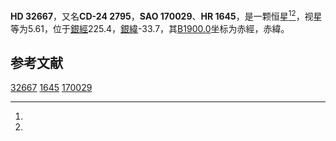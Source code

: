 {{Starbox begin
| name = HD 32667
}}
{{Starbox observe
| epoch = [[J2000.0|J2000.0]]
| constell = {{星座名待查}}<ref name=SIMBAD>{{cite web
 | url=http://simbad.u-strasbg.fr/simbad/sim-id?Ident=HR+1645
 | title =Pulsating variable Star
 | publisher=Centre de Données astronomiques de Strasbourg
 | work=SIMBAD
 | accessdate=2012-07-13}}</ref><ref name=DATA>{{cite web
 | url=http://vizier.u-strasbg.fr/viz-bin/VizieR-5?-out.add=.&-source=5050&-corr=PK=HR&-out.max=9999&HR=1645
 | title=VizieR Detailed Page
 | accessdate=2012-07-13
 | archive-date=2016-03-05
 | archive-url=https://web.archive.org/web/20160305022714/http://vizier.u-strasbg.fr/viz-bin/VizieR-5?-out.add=.&-source=5050&-corr=PK=HR&-out.max=9999&HR=1645
 | dead-url=no
 }}</ref>
| 星官 = 
| ra = {{RA|5|3|53.3}}<ref name=SIMBAD /><ref name=DATA />
| dec = {{DEC|-24|23|16}}<ref name=SIMBAD /><ref name=DATA />
| appmag_v = 5.61<ref name=SIMBAD /><ref name=DATA />
}}
{{Starbox character
| class = A3m<ref name=SIMBAD /><ref name=DATA />
| b-v = 0.1<ref name=SIMBAD /><ref name=DATA />
| u-b = 0.07<ref name=SIMBAD /><ref name=DATA />
| r-i = 0<ref name=SIMBAD /><ref name=DATA />
| variable = 
}}
{{Starbox astrometry
| radial_v = 0.07
| prop_mo_ra = 7
| parallax = 
| p_error = 
}}
{{Starbox catalog
| names =CD-24 2795，[[SAO星表|SAO]] 170029，[[HD星表|HD]] 32667，[[HR星表|HR]] 1645}}
{{Starbox reference |Simbad=HR+1645}}
{{Starbox end}}

'''HD 32667'''，又名'''CD-24 2795'''，'''SAO 170029'''、'''HR 1645'''，是一颗恒星<ref name=SIMBAD /><ref name=DATA />，视星等为5.61，位于[[銀道座標系|銀經]]225.4，[[銀道座標系|銀緯]]-33.7，其[[B1900.0|B1900.0]]坐标为赤經{{RA|4|59|44.6}}，赤緯{{DEC|-24|-33.7|37}}。

== 参考文献 ==
{{reflist}}

{{star-stub}}

[[Category:HD和HDE天體|32667]]
[[Category:HR天體|1645]]
[[Category:SAO天體|170029]]